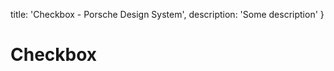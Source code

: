 
  title: 'Checkbox - Porsche Design System',
  description: 'Some description'
}

# Checkbox <ComponentStatus tagName="p-checkbox"></ComponentStatus>

<TableOfContents headings={[]} />

<ConfiguratorControls tagName="p-checkbox" />

